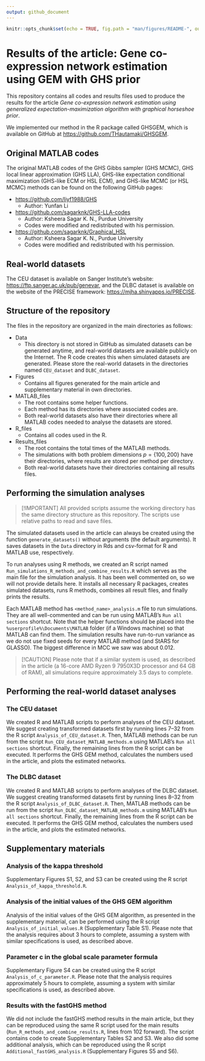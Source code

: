```yaml
---
output: github_document
---
```


```r
knitr::opts_chunk$set(echo = TRUE, fig.path = "man/figures/README-", out.width = "100%")
```

# Results of the article: Gene co-expression network estimation using GEM with GHS prior

This repository contains all codes and results files used to produce the results for the article *Gene co-expression network estimation using generalized expectation-maximization algorithm with graphical horseshoe prior*.

We implemented our method in the R package called GHSGEM, which is available on GitHub at <https://github.com/THautamaki/GHSGEM>.

## Original MATLAB codes

The original MATLAB codes of the GHS Gibbs sampler (GHS MCMC), GHS local linear approximation (GHS LLA), GHS-like expectation conditional maximization (GHS-like ECM or HSL ECM), and GHS-like MCMC (or HSL MCMC) methods can be found on the following GitHub pages:

-   <https://github.com/liyf1988/GHS>
    -   Author: Yunfan Li
-   <https://github.com/sagarknk/GHS-LLA-codes>
    -   Author: Ksheera Sagar K. N., Purdue University
    -   Codes were modified and redistributed with his permission.
-   <https://github.com/sagarknk/Graphical_HSL>
    -   Author: Ksheera Sagar K. N., Purdue University
    -   Codes were modified and redistributed with his permission.

## Real-world datasets

The CEU dataset is available on Sanger Institute's website: <https://ftp.sanger.ac.uk/pub/genevar>, and the DLBC dataset is available on the website of the PRECISE framework: <https://mjha.shinyapps.io/PRECISE>.

## Structure of the repository

The files in the repository are organized in the main directories as follows:

-   Data
    -   This directory is not stored in GitHub as simulated datasets can be generated anytime, and real-world datasets are available publicly on the Internet. The R code creates this when simulated datasets are generated. Please store the real-world datasets in the directories named `CEU_dataset` and `DLBC_dataset`.
-   Figures
    -   Contains all figures generated for the main article and supplementary material in own directories.
-   MATLAB_files
    -   The root contains some helper functions.
    -   Each method has its directories where associated codes are.
    -   Both real-world datasets also have their directories where all MATLAB codes needed to analyse the datasets are stored.
-   R_files
    -   Contains all codes used in the R.
-   Results_files
    -   The root contains the total times of the MATLAB methods.
    -   The simulations with both problem dimensions $p = \{100, 200\}$ have their directories, where results are stored per method per directory.
    -   Both real-world datasets have their directories containing all results files.

## Performing the simulation analyses

> [!IMPORTANT]
> All provided scripts assume the working directory has the same directory structure as this repository. The scripts use relative paths to read and save files.

The simulated datasets used in the article can always be created using the function `generate_datasets()` without arguments (the default arguments). It saves datasets in the `Data` directory in Rds and csv-format for R and MATLAB use, respectively.

To run analyses using R methods, we created an R script named `Run_simulations_R_methods_and_combine_results.R` which serves as the main file for the simulation analysis. It has been well commented on, so we will not provide details here. It installs all necessary R packages, creates simulated datasets, runs R methods, combines all result files, and finally prints the results.

Each MATLAB method has `<method_name>_analysis.m` file to run simulations. They are all well-commented and can be run using MATLAB's `Run all sections` shortcut. Note that the helper functions should be placed into the `%userprofile%\Documents\MATLAB` folder (if a Windows machine) so that MATLAB can find them. The simulation results have run-to-run variance as we do not use fixed seeds for every MATLAB method (and StARS for GLASSO). The biggest difference in MCC we saw was about 0.012.

>[!CAUTION]
>Please note that if a similar system is used, as described in the article (a 16-core AMD Ryzen 9 7950X3D processor and 64 GB of RAM), all simulations require approximately 3.5 days to complete.

## Performing the real-world dataset analyses

### The CEU dataset

We created R and MATLAB scripts to perform analyses of the CEU dataset. We suggest creating transformed datasets first by running lines 7--32 from the R script `Analysis_of_CEU_dataset.R`. Then, MATLAB methods can be run from the script `Run_CEU_dataset_MATLAB_methods.m` using MATLAB's `Run all sections` shortcut. Finally, the remaining lines from the R script can be executed. It performs the GHS GEM method, calculates the numbers used in the article, and plots the estimated networks.

### The DLBC dataset

We created R and MATLAB scripts to perform analyses of the DLBC dataset. We suggest creating transformed datasets first by running lines 8--32 from the R script `Analysis_of_DLBC_dataset.R`. Then, MATLAB methods can be run from the script `Run_DLBC_dataset_MATLAB_methods.m` using MATLAB's `Run all sections` shortcut. Finally, the remaining lines from the R script can be executed. It performs the GHS GEM method, calculates the numbers used in the article, and plots the estimated networks.

## Supplementary materials

### Analysis of the kappa threshold

Supplementary Figures S1, S2, and S3 can be created using the R script `Analysis_of_kappa_threshold.R`.

### Analysis of the initial values of the GHS GEM algorithm

Analysis of the initial values of the GHS GEM algorithm, as presented in the supplementary material, can be performed using the R script `Analysis_of_initial_values.R` (Supplementary Table S1). Please note that the analysis requires about 3 hours to complete, assuming a system with similar specifications is used, as described above.

### Parameter c in the global scale parameter formula

Supplementary Figure S4 can be created using the R script `Analysis_of_c_parameter.R`. Please note that the analysis requires approximately 5 hours to complete, assuming a system with similar specifications is used, as described above.

### Results with the fastGHS method

We did not include the fastGHS method results in the main article, but they can be reproduced using the same R script used for the main results (`Run_R_methods_and_combine_results.R`, lines from 102 forward). The script contains code to create Supplementary Tables S2 and S3. We also did some additional analysis, which can be reproduced using the R script `Additional_fastGHS_analysis.R` (Supplementary Figures S5 and S6).
